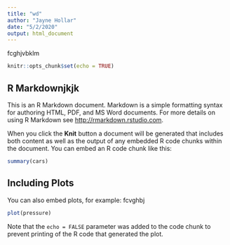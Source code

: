 ```yaml
---
title: "wd"
author: "Jayne Hollar"
date: "5/2/2020"
output: html_document
---
```

fcghjvbklm
```r
knitr::opts_chunk$set(echo = TRUE)
```

## R Markdownjkjk

This is an R Markdown document. Markdown is a simple formatting syntax for authoring HTML, PDF, and MS Word documents. For more details on using R Markdown see <http://rmarkdown.rstudio.com>.

When you click the **Knit** button a document will be generated that includes both content as well as the output of any embedded R code chunks within the document. You can embed an R code chunk like this:

```r
summary(cars)
```

## Including Plots

You can also embed plots, for example:
fcvghbj
```r
plot(pressure)
```

Note that the `echo = FALSE` parameter was added to the code chunk to prevent printing of the R code that generated the plot.
